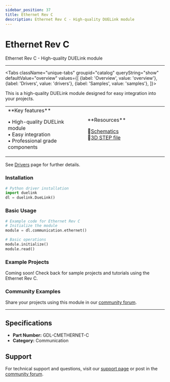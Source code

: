 ```yaml
---
sidebar_position: 37
title: Ethernet Rev C
description: Ethernet Rev C - High-quality DUELink module
---
```



# Ethernet Rev C

<ProductImageSelector 
  partNumber="cmethernet-c"
  productName="Ethernet Rev C"
/>

Ethernet Rev C - High-quality DUELink module

---

<Tabs className="unique-tabs" groupid="catalog" queryString="show" defaultValue="overview"
  values={[
    {label: 'Overview', value: 'overview'},
    {label: 'Drivers', value: 'drivers'},
    {label: 'Samples', value: 'samples'},
  ]}>

<TabItem value="overview">

This is a high-quality DUELink module designed for easy integration into your projects.

<table><td width='50%'>
**Key features**

• High-quality DUELink module<br/>
• Easy integration<br/>
• Professional grade components<br/>

</td><td width='50%'>
**Resources**
 
📄[Schematics](/sch/cmethernet-c.pdf)<br/>
🔩[3D STEP file](/3d/cmethernet-c.step)<br/>

</td></table>

</TabItem>

<TabItem value="drivers">

See [Drivers](../../engine/drivers) page for further details.

### Installation

```python
# Python driver installation
import duelink
dl = duelink.DueLink()
```

### Basic Usage

```python
# Example code for Ethernet Rev C
# Initialize the module
module = dl.communication.ethernet()

# Basic operations
module.initialize()
module.read()
```

</TabItem>

<TabItem value="samples">

### Example Projects

Coming soon! Check back for sample projects and tutorials using the Ethernet Rev C.

### Community Examples

Share your projects using this module in our [community forum](https://forums.ghielectronics.com).

</TabItem>

</Tabs>

---

## Specifications

- **Part Number:** GDL-CMETHERNET-C
- **Category:** Communication

## Support

For technical support and questions, visit our [support page](../../support) or post in the [community forum](https://forums.ghielectronics.com).
